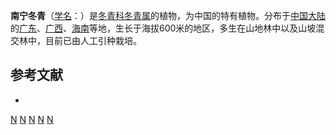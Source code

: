 {{Speciesbox 
| taxon = Ilex nanningensis
| authority = Hand. -Mazz.
}}

'''南宁冬青'''（[[学名|学名]]：{{lang|la|''Ilex nanningensis''}}）是[[冬青科|冬青科]][[冬青属|冬青属]]的植物，为中国的特有植物。分布于[[中国大陆|中国大陆]]的[[广东|广东]]、[[广西|广西]]、[[海南|海南]]等地，生长于海拔600米的地区，多生在山地林中以及山坡混交林中，目前已由人工引种栽培。

== 参考文献 ==
<div class="references-small">
* {{cite web| url =http://www.bioinfo.cn/db05/KmzwSpecies.php?action=view&id=14182| title =南宁冬青| work =《中国高等植物数据库全库》| publisher =中国科学院微生物研究所| author =昆明植物研究所| accessdate =2009-02-24| deadurl =yes| archiveurl =https://web.archive.org/web/20160305001133/http://www.bioinfo.cn/db05/KmzwSpecies.php?action=view&id=14182| archivedate =2016-03-05}}
</div>
{{Taxonbar|from=Q10907356}}

[[Category:冬青属|N]]
[[Category:中國特有植物|N]]
[[Category:广东植物|N]]
[[Category:广西植物|N]]
[[Category:海南植物|N]]